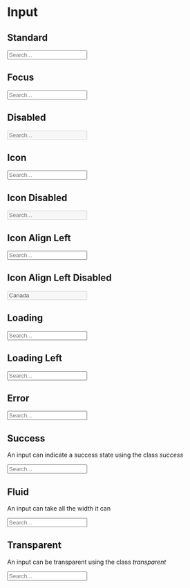 
<Meta title="Components|Input" />

# Input

## Standard

<Preview>
    <Story name="standard">
        <Input placeholder="Search..." />
    </Story>
</Preview>

## Focus

<Preview>
    <Story name="focus">
        <Input focus placeholder="Search..." />
    </Story>
</Preview>

## Disabled

<Preview>
    <Story name="disabled">
        <Input disabled placeholder="Search..." />
    </Story>
</Preview>

## Icon

<Preview>
    <Story name="icon">
        <Input icon="search" placeholder="Search..." />
    </Story>
</Preview>

## Icon Disabled

<Preview>
    <Story name="icon disabled">
        <Input icon="search" disabled placeholder="Search..." />
    </Story>
</Preview>

## Icon Align Left

<Preview>
    <Story name="icon left align">
        <Input iconPosition="left" icon="search" placeholder="Search..." />
    </Story>
</Preview>

## Icon Align Left Disabled

<Preview>
    <Story name="icon left align disabled">
        <Input
            disabled
            icon="search"
            iconPosition="left"
            placeholder="Search..."
            value="Canada"
        />
    </Story>
</Preview>

## Loading

<Preview>
    <Story name="loading">
        <Input loading icon="search" placeholder="Search..." />
    </Story>
</Preview>

## Loading Left

<Preview>
    <Story name="loading left">
        <Input loading iconPosition="left" icon="search" placeholder="Search..." />
    </Story>
</Preview>

## Error

<Preview>
    <Story name="error">
        <Input error placeholder="Search..." />
    </Story>
</Preview>

## Success

An input can indicate a success state using the class *success*

<Preview>
    <Story name="success">
        <Input className="success" placeholder="Search..." />
    </Story>
</Preview>

## Fluid

An input can take all the width it can

<Preview>
    <Story name="fluid">
        <Input fluid placeholder="Search..." />
    </Story>
</Preview>

## Transparent

An input can be transparent using the class *transparent*

<Preview>
    <Story name="transparent">
        <Input className="transparent" placeholder="Search..." />
    </Story>
</Preview>

